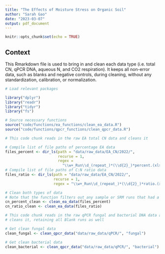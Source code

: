 ```yaml
---
title: "The Effects of Moisture Stress on Organic Soil"
author: "Sarah Gao"
date: "2023-03-07"
output: pdf_document
---
```


```r
knitr::opts_chunk$set(echo = TRUE)
```

## Context

This Rmarkdown file is used to bring in and clean each data type (i.e. total CN, qPCR DNA, aqueous N, and CO2 respiration). It keeps all non-error data, such as blanks and negative controls, during cleaning, without any standardization, calibration, or normalization.


```r
# Load relevant packages

library("dplyr")
library("readr")
library("tidyr")
library("fs")

```

```r
# Source necessary functions
source("code/functions/ea_functions/clean_ea_data.R")
source("code/functions/qpcr_functions/clean_qpcr_data.R")

```

```r
# This code chunk reads in the raw EA total CN data and cleans it

# Compile list of file paths of percentage EA data
files_percent <- dir_ls(path = "data/raw_data/EA_CN/2022/",
                        recurse = 1,
                        regex =
                          "\\w+_Run\\d_(repeat_)*(\\d{2}_)*percent.(xls|XLS)")
# Compile list of file paths of C:N ratio data
files_ratio <- dir_ls(path = "data/raw_data/EA_CN/2022/",
                      recurse = 1,
                      regex = "\\w+_Run\\d_(repeat_)*(\\d{2}_)*ratio.(xls|XLS)")

# Clean both types of data
# Note that the function filters out any sample or SRM runs that had a value of 0. Blanks are retained.
cn_percent_clean <- clean_ea_data(files_percent)
cn_ratio_clean <- clean_ea_data(files_ratio)
```

```r
# This code chunk reads in the raw qPCR fungal and bacterial DNA data and
# cleans it, retaining all Blank runs as well

# Get clean fungal data
clean_fungal <- clean_qpcr_data("data/raw_data/qPCR/", "fungal")

# Get clean bacterial data
clean_bacterial <- clean_qpcr_data("data/raw_data/qPCR/", "bacterial")
```
